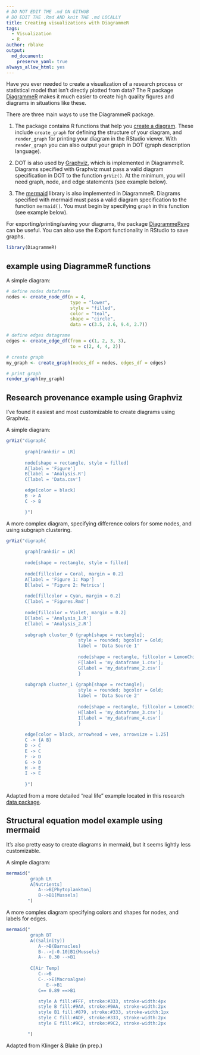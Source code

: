 ```yaml
---
# DO NOT EDIT THE .md ON GITHUB
# DO EDIT THE .Rmd AND knit THE .md LOCALLY
title: Creating visualizations with DiagrammeR
tags:
  - Visualization
  - R
author: rblake
output:   
  md_document:
    preserve_yaml: true
always_allow_html: yes
---
```


Have you ever needed to create a visualization of a research process or statistical model that isn't directly plotted from data?  The R package [DiagrammeR](http://rich-iannone.github.io/DiagrammeR/index.html) makes it much easier to create high quality figures and diagrams in situations like these.  

There are three main ways to use the DiagrammeR package.  

1) The package contains R functions that help you [create a diagram](http://rich-iannone.github.io/DiagrammeR/graph_creation.html).  These include `create_graph` for defining the structure of your diagram, and `render_graph` for printing your diagram in the RStudio viewer.  With `render_graph` you can also output your graph in DOT (graph description language).  

2) DOT is also used by [Graphviz](https://www.graphviz.org/), which is implemented in DiagrammeR.  Diagrams specified with Graphviz must pass a valid diagram specification in DOT to the function `grViz()`.  At the minimum, you will need graph, node, and edge statements (see example below).  

3) The [mermaid](https://mermaidjs.github.io/) library is also implemented in DiagrammeR.  Diagrams specified with mermaid must pass a valid diagram specification to the function `mermaid()`.  You must begin by specifying `graph` in this function (see example below).  

For exporting/printing/saving your diagrams, the package [DiagrammeRsvg](https://github.com/rich-iannone/DiagrammeRsvg) can be useful.  You can also use the Export functionality in RStudio to save graphs.  


```r
library(DiagrammeR)
```

## example using DiagrammeR functions

A simple diagram:
```r

# define nodes dataframe
nodes <- create_node_df(n = 4, 
                        type = "lower",
                        style = "filled",
                        color = "teal", 
                        shape = "circle", 
                        data = c(3.5, 2.6, 9.4, 2.7))

# define edges datagrame
edges <- create_edge_df(from = c(1, 2, 3, 3),
                        to = c(2, 4, 4, 2))

# create graph
my_graph <- create_graph(nodes_df = nodes, edges_df = edges)

# print graph
render_graph(my_graph)

```


## Research provenance example using Graphviz
I've found it easiest and most customizable to create diagrams using Graphviz. 

A simple diagram:
```r

grViz("digraph{
         
       graph[rankdir = LR]  
         
       node[shape = rectangle, style = filled]  
       A[label = 'Figure']
       B[label = 'Analysis.R']
       C[label = 'Data.csv']

       edge[color = black]
       B -> A
       C -> B

       }")

```

A more complex diagram, specifying difference colors for some nodes, and using subgraph clustering.  
```r

grViz("digraph{
         
       graph[rankdir = LR]  
         
       node[shape = rectangle, style = filled]  
       
       node[fillcolor = Coral, margin = 0.2]
       A[label = 'Figure 1: Map']
       B[label = 'Figure 2: Metrics']
       
       node[fillcolor = Cyan, margin = 0.2]
       C[label = 'Figures.Rmd']
       
       node[fillcolor = Violet, margin = 0.2]
       D[label = 'Analysis_1.R']
       E[label = 'Analysis_2.R']
                  
       subgraph cluster_0 {graph[shape = rectangle]; 
                           style = rounded; bgcolor = Gold; 
                           label = 'Data Source 1'
                                      
                           node[shape = rectangle, fillcolor = LemonChiffon, margin = 0.25];
                           F[label = 'my_dataframe_1.csv'];
                           G[label = 'my_dataframe_2.csv']
                           }    
                           
       subgraph cluster_1 {graph[shape = rectangle]; 
                           style = rounded; bgcolor = Gold; 
                           label = 'Data Source 2'
                                      
                           node[shape = rectangle, fillcolor = LemonChiffon, margin = 0.25];
                           H[label = 'my_dataframe_3.csv'];
                           I[label = 'my_dataframe_4.csv']
                           } 
                  
       edge[color = black, arrowhead = vee, arrowsize = 1.25]
       C -> {A B}
       D -> C
       E -> C
       F -> D
       G -> D
       H -> E
       I -> E
                  
       }")

```

Adapted from a more detailed "real life" example located in this research [data package](https://knb.ecoinformatics.org/view/urn:uuid:64e28478-7964-4fcb-b002-49a7915fbe4e).  


## Structural equation model example using mermaid
It's also pretty easy to create diagrams in mermaid, but it seems lightly less customizable.  

A simple diagram:
```r

mermaid("
         graph LR
         A[Nutrients]
            A-->B[Phytoplankton]
            B-->B1[Mussels]
        ")

```

A more complex diagram specifying colors and shapes for nodes, and labels for edges.
```r

mermaid("
         graph BT
         A((Salinity))
            A-->B(Barnacles)
            B-.->|-0.10|B1{Mussels}
            A-- 0.30 -->B1
            
         C[Air Temp]
            C-->B
            C-.->E(Macroalgae)
               E-->B1
            C== 0.89 ==>B1

            style A fill:#FFF, stroke:#333, stroke-width:4px
            style B fill:#9AA, stroke:#9AA, stroke-width:2px
            style B1 fill:#879, stroke:#333, stroke-width:1px
            style C fill:#ADF, stroke:#333, stroke-width:2px
            style E fill:#9C2, stroke:#9C2, stroke-width:2px

        ")

```
Adapted from Klinger & Blake (in prep.)

